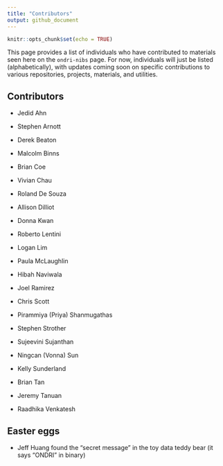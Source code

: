 ```yaml
---
title: "Contributors"
output: github_document
---
```


```r
knitr::opts_chunk$set(echo = TRUE)
```


This page provides a list of individuals who have contributed to materials seen here on the `ondri-nibs` page. For now, individuals will just be listed (alphabetically), with updates coming soon on specific contributions to various repositories, projects, materials, and utilities.


## Contributors

* Jedid Ahn

* Stephen Arnott

* Derek Beaton

* Malcolm Binns

* Brian Coe

* Vivian Chau

* Roland De Souza

* Allison Dilliot

* Donna Kwan

* Roberto Lentini

* Logan Lim

* Paula McLaughlin

* Hibah Naviwala

* Joel Ramirez

* Chris Scott

* Pirammiya (Priya) Shanmugathas

* Stephen Strother

* Sujeevini Sujanthan

* Ningcan (Vonna) Sun

* Kelly Sunderland

* Brian Tan

* Jeremy Tanuan

* Raadhika Venkatesh


## Easter eggs

* Jeff Huang found the "secret message" in the toy data teddy bear (it says "ONDRI" in binary)

